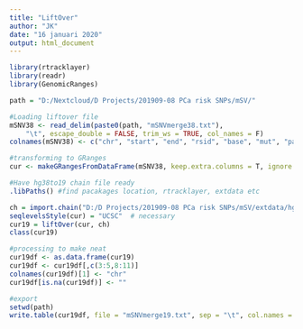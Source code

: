```yaml
---
title: "LiftOver"
author: "JK"
date: "16 januari 2020"
output: html_document
---
```


```r
library(rtracklayer)
library(readr)
library(GenomicRanges)

path = "D:/Nextcloud/D Projects/201909-08 PCa risk SNPs/mSV/"

#Loading liftover file
mSNV38 <- read_delim(paste0(path, "mSNVmerge38.txt"), 
    "\t", escape_double = FALSE, trim_ws = TRUE, col_names = F)
colnames(mSNV38) <- c("chr", "start", "end", "rsid", "base", "mut", "patid")

#transforming to GRanges
cur <- makeGRangesFromDataFrame(mSNV38, keep.extra.columns = T, ignore.strand = T)
```

```r
#Have hg38to19 chain file ready
.libPaths() #find pacakages location, rtracklayer, extdata etc

ch = import.chain("D:/D Projects/201909-08 PCa risk SNPs/mSV/extdata/hg38ToHg19.over.chain")
seqlevelsStyle(cur) = "UCSC"  # necessary
cur19 = liftOver(cur, ch)
class(cur19)
```

```r
#processing to make neat
cur19df <- as.data.frame(cur19)
cur19df <- cur19df[,c(3:5,8:11)]
colnames(cur19df)[1] <- "chr"
cur19df[is.na(cur19df)] <- ""

#export
setwd(path)
write.table(cur19df, file = "mSNVmerge19.txt", sep = "\t", col.names = T )
```

